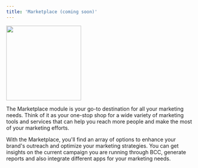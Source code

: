 ```yaml
---
title: 'Marketplace (coming soon)'
---
```


<img height="200" src="/visual-aids/Marketplace.png" />

The Marketplace module is your go-to destination for all your marketing needs. Think of it as your one-stop shop for a wide variety of marketing tools and services that can help you reach more people and make the most of your marketing efforts.

With the Marketplace, you'll find an array of options to enhance your brand's outreach and optimize your marketing strategies. You can get insights on the current campaign you are running through BCC, generate reports and also integrate different apps for your marketing needs.
